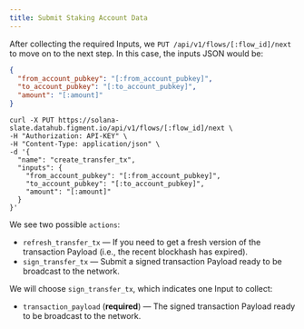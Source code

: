 ```yaml
---
title: Submit Staking Account Data
---
```


After collecting the required Inputs, we `PUT /api/v1/flows/[:flow_id]/next` to move on to the next step. In this case, the inputs JSON would be:

```json
{
  "from_account_pubkey": "[:from_account_pubkey]",
  "to_account_pubkey": "[:to_account_pubkey]",
  "amount": "[:amount]"
}
```

```text
curl -X PUT https://solana-slate.datahub.figment.io/api/v1/flows/[:flow_id]/next \
-H "Authorization: API-KEY" \
-H "Content-Type: application/json" \
-d '{
  "name": "create_transfer_tx",
  "inputs": {
    "from_account_pubkey": "[:from_account_pubkey]",
    "to_account_pubkey": "[:to_account_pubkey]",
    "amount": "[:amount]"
  }
}'
```

We see two possible `actions`:

- `refresh_transfer_tx` — If you need to get a fresh version of the transaction Payload (i.e., the recent blockhash has expired).
- `sign_transfer_tx` — Submit a signed transaction Payload ready to be broadcast to the network.

We will choose `sign_transfer_tx`, which indicates one Input to collect:

- `transaction_payload` (**required**) — The signed transaction Payload ready to be broadcast to the network.
